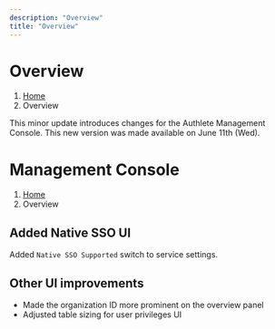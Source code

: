 ```yaml
---
description: "Overview"
title: "Overview"
---
```




# Overview
1. [Home](https://www.authlete.com/)
3. Overview

This minor update introduces changes for the Authlete Management Console.
This new version was made available on June 11th (Wed).

# Management Console
1. [Home](https://www.authlete.com/)
3. Overview

## Added Native SSO UI

Added `Native SSO Supported` switch to service settings.

## Other UI improvements

- Made the organization ID more prominent on the overview panel
- Adjusted table sizing for user privileges UI
